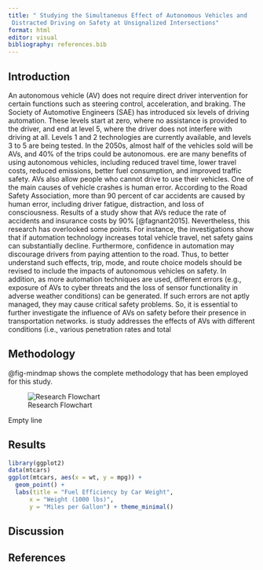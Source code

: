 ```yaml
---
title: " Studying the Simultaneous Effect of Autonomous Vehicles and
 Distracted Driving on Safety at Unsignalized Intersections"
format: html
editor: visual
bibliography: references.bib
---
```


## Introduction

An autonomous vehicle (AV) does not require direct driver intervention for certain functions such as steering control, acceleration, and braking. The Society of Automotive Engineers (SAE) has introduced six levels of driving automation. These levels start at zero, where no assistance is provided to the driver, and end at level 5, where the driver does not interfere with driving at all. Levels 1 and 2 technologies are currently available, and levels 3 to 5 are being tested. In the 2050s, almost half of the vehicles sold will be AVs, and 40% of the trips could be autonomous. ere are many benefits of using autonomous vehicles, including reduced travel time, lower travel costs, reduced emissions, better fuel consumption, and improved traffic safety. AVs also allow people who cannot drive to use their vehicles. One of the main causes of vehicle crashes is human error. According to the Road Safety Association, more than 90 percent of car accidents are caused by human error, including driver fatigue, distraction, and loss of consciousness. Results of a study show that AVs reduce the rate of accidents and insurance costs by 90% [@fagnant2015]. Nevertheless, this research has overlooked some points. For instance, the investigations show that if automation technology increases total vehicle travel, net safety gains can substantially decline. Furthermore, confidence in automation may discourage drivers from paying attention to the road. Thus, to better understand such effects, trip, mode, and route choice models should be revised to include the impacts of autonomous vehicles on safety. In addition, as more automation techniques are used, different errors (e.g., exposure of AVs to cyber threats and the loss of sensor functionality in adverse weather conditions) can be generated. If such errors are not aptly managed, they may cause critical safety problems. So, it is essential to further investigate the influence of AVs on safety before their presence in transportation networks. is study addresses the effects of AVs with different conditions (i.e., various penetration rates and total

## Methodology

@fig-mindmap shows the complete methodology that has been employed for this study.

![Research Flowchart](images/clipboard-3981390275.png){#fig-mindmap}

Empty line

## Results

```r
library(ggplot2)
data(mtcars)
ggplot(mtcars, aes(x = wt, y = mpg)) +
  geom_point() +
  labs(title = "Fuel Efficiency by Car Weight",
      x = "Weight (1000 lbs)",
      y = "Miles per Gallon") + theme_minimal()
```

## Discussion

## References
